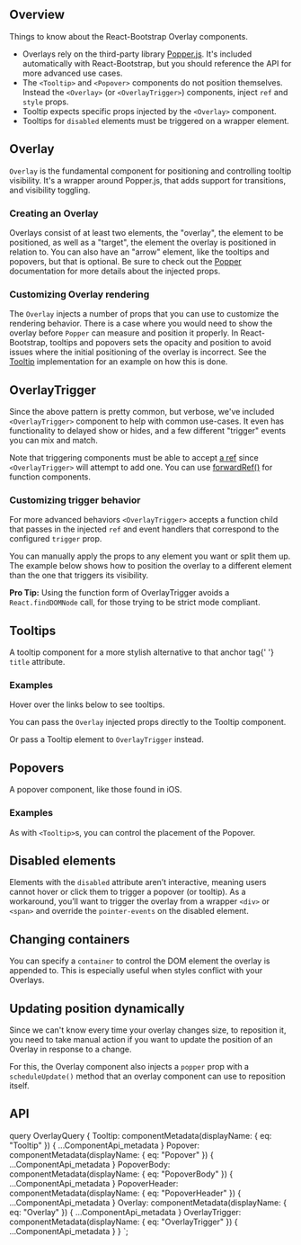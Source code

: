 



<PageHeader
  title="Overlays"
  subTitle="A set of components for positioning beautiful overlays, tooltips, popovers,
  and anything else you need."
/>

## Overview

Things to know about the React-Bootstrap Overlay components.

- Overlays rely on the third-party library [Popper.js](https://popper.js.org).
  It's included automatically with React-Bootstrap, but you should reference the API
  for more advanced use cases.
- The `<Tooltip>` and `<Popover>`
  components do not position themselves. Instead the `<Overlay>` (or `<OverlayTrigger>`)
  components, inject `ref` and `style` props.
- Tooltip expects specific props injected by the `<Overlay>` component.
- Tooltips for `disabled` elements must be triggered on a wrapper element.

## Overlay

`Overlay` is the fundamental component for positioning and
controlling tooltip visibility. It's a wrapper around Popper.js, that
adds support for transitions, and visibility toggling.

### Creating an Overlay

Overlays consist of at least two elements, the "overlay", the element to
be positioned, as well as a "target", the element the overlay is
positioned in relation to. You can also have an "arrow" element,
like the tooltips and popovers, but that is optional. Be sure to
check out the [Popper](https://popper.js.org/docs/v2)
documentation for more details about the injected props.

<ReactPlayground codeText={Overlay} />

### Customizing Overlay rendering

The `Overlay` injects a number of props that you can use to customize the
rendering behavior. There is a case where you would need to show the overlay
before `Popper` can measure and position it properly. In React-Bootstrap,
tooltips and popovers sets the opacity and position to avoid issues where
the initial positioning of the overlay is incorrect. See the
[Tooltip](https://github.com/react-bootstrap/react-bootstrap/blob/master/src/Tooltip.tsx)
implementation for an example on how this is done.

## OverlayTrigger

Since the above pattern is pretty common, but verbose, we've included
`<OverlayTrigger>` component to help with common
use-cases. It even has functionality to delayed show or hides, and a few
different "trigger" events you can mix and match.

Note that triggering components must be able to accept [a ref](https://reactjs.org/docs/refs-and-the-dom.html)
since `<OverlayTrigger>` will attempt to add one. You can use
[forwardRef()](https://reactjs.org/docs/react-api.html#reactforwardref) for function components.

<ReactPlayground codeText={OverlayTrigger} />

### Customizing trigger behavior

For more advanced behaviors `<OverlayTrigger>` accepts a
function child that passes in the injected `ref` and event
handlers that correspond to the configured `trigger` prop.

You can manually apply the props to any element you want or split them
up. The example below shows how to position the overlay to a different
element than the one that triggers its visibility.

<Callout>
  <strong>Pro Tip:</strong> Using the function form of OverlayTrigger avoids a
  <code>React.findDOMNode</code> call, for those trying to be strict mode
  compliant.
</Callout>

<ReactPlayground codeText={TriggerRenderProp} />

## Tooltips

<p className="lead">
  A tooltip component for a more stylish alternative to that anchor tag{' '}
  <code>title</code> attribute.
</p>

### Examples

Hover over the links below to see tooltips.

<ReactPlayground codeText={TooltipInCopy} showCode={false} />

You can pass the `Overlay` injected props directly to the
Tooltip component.

<ReactPlayground codeText={TooltipOverlay} />

Or pass a Tooltip element to `OverlayTrigger` instead.

<ReactPlayground codeText={TooltipPositioned} />

## Popovers

<p className="lead">A popover component, like those found in iOS.</p>

### Examples

<ReactPlayground codeText={PopoverBasic} />

As with `<Tooltip>`s, you can control the placement of the Popover.

<ReactPlayground codeText={PopoverPositioned} />

## Disabled elements

Elements with the `disabled` attribute aren’t interactive,
meaning users cannot hover or click them to trigger a popover (or
tooltip). As a workaround, you’ll want to trigger the overlay from a
wrapper `<div>` or `<span>` and override the `pointer-events` on the
disabled element.

<ReactPlayground codeText={Disabled} />

## Changing containers

You can specify a `container` to control the DOM element the
overlay is appended to. This is especially useful when styles conflict
with your Overlays.

<ReactPlayground
  codeText={PopoverContained}
  exampleClassName={styles.overlayContained}
/>

## Updating position dynamically

Since we can't know every time your overlay changes size, to reposition
it, you need to take manual action if you want to update the position of
an Overlay in response to a change.

For this, the Overlay component also injects a `popper`
prop with a `scheduleUpdate()` method that an overlay
component can use to reposition itself.

<ReactPlayground codeText={ScheduleUpdate} />

## API

<ComponentApi metadata={props.data.Overlay} />
<ComponentApi metadata={props.data.OverlayTrigger} />
<ComponentApi metadata={props.data.Tooltip} />
<ComponentApi metadata={props.data.Popover} />
<ComponentApi metadata={props.data.PopoverBody} />
<ComponentApi metadata={props.data.PopoverHeader} />

  query OverlayQuery {
    Tooltip: componentMetadata(displayName: { eq: "Tooltip" }) {
      ...ComponentApi_metadata
    }
    Popover: componentMetadata(displayName: { eq: "Popover" }) {
      ...ComponentApi_metadata
    }
    PopoverBody: componentMetadata(displayName: { eq: "PopoverBody" }) {
      ...ComponentApi_metadata
    }
    PopoverHeader: componentMetadata(displayName: { eq: "PopoverHeader" }) {
      ...ComponentApi_metadata
    }
    Overlay: componentMetadata(displayName: { eq: "Overlay" }) {
      ...ComponentApi_metadata
    }
    OverlayTrigger: componentMetadata(displayName: { eq: "OverlayTrigger" }) {
      ...ComponentApi_metadata
    }
  }
`;
